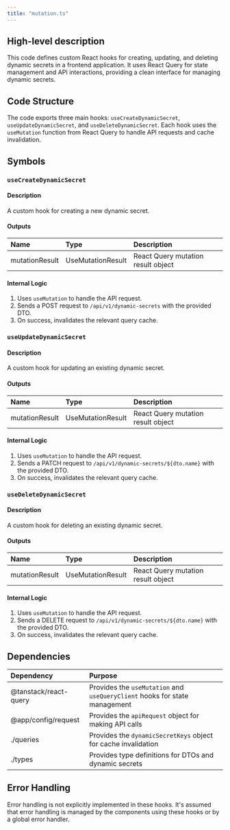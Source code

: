 ```yaml
---
title: "mutation.ts"
---
```


## High-level description
This code defines custom React hooks for creating, updating, and deleting dynamic secrets in a frontend application. It uses React Query for state management and API interactions, providing a clean interface for managing dynamic secrets.

## Code Structure
The code exports three main hooks: `useCreateDynamicSecret`, `useUpdateDynamicSecret`, and `useDeleteDynamicSecret`. Each hook uses the `useMutation` function from React Query to handle API requests and cache invalidation.

## Symbols

### `useCreateDynamicSecret`
#### Description
A custom hook for creating a new dynamic secret.

#### Outputs
| Name | Type | Description |
|:-----|:-----|:------------|
| mutationResult | UseMutationResult | React Query mutation result object |

#### Internal Logic
1. Uses `useMutation` to handle the API request.
2. Sends a POST request to `/api/v1/dynamic-secrets` with the provided DTO.
3. On success, invalidates the relevant query cache.

### `useUpdateDynamicSecret`
#### Description
A custom hook for updating an existing dynamic secret.

#### Outputs
| Name | Type | Description |
|:-----|:-----|:------------|
| mutationResult | UseMutationResult | React Query mutation result object |

#### Internal Logic
1. Uses `useMutation` to handle the API request.
2. Sends a PATCH request to `/api/v1/dynamic-secrets/${dto.name}` with the provided DTO.
3. On success, invalidates the relevant query cache.

### `useDeleteDynamicSecret`
#### Description
A custom hook for deleting an existing dynamic secret.

#### Outputs
| Name | Type | Description |
|:-----|:-----|:------------|
| mutationResult | UseMutationResult | React Query mutation result object |

#### Internal Logic
1. Uses `useMutation` to handle the API request.
2. Sends a DELETE request to `/api/v1/dynamic-secrets/${dto.name}` with the provided DTO.
3. On success, invalidates the relevant query cache.

## Dependencies
| Dependency | Purpose |
|:-----------|:--------|
| @tanstack/react-query | Provides the `useMutation` and `useQueryClient` hooks for state management |
| @app/config/request | Provides the `apiRequest` object for making API calls |
| ./queries | Provides the `dynamicSecretKeys` object for cache invalidation |
| ./types | Provides type definitions for DTOs and dynamic secrets |

## Error Handling
Error handling is not explicitly implemented in these hooks. It's assumed that error handling is managed by the components using these hooks or by a global error handler.